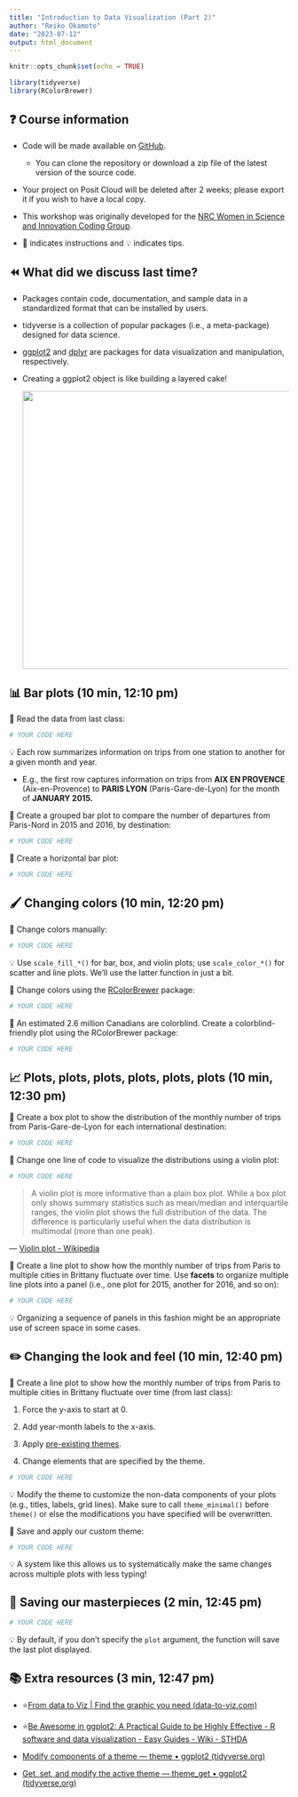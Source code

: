 ```yaml
---
title: "Introduction to Data Visualization (Part 2)"
author: "Reiko Okamoto"
date: "2023-07-12"
output: html_document
---
```


```r
knitr::opts_chunk$set(echo = TRUE)

library(tidyverse)
library(RColorBrewer)
```

## ❓ Course information

-   Code will be made available on [GitHub](https://github.com/RLadies-Ottawa/2024-02-22_ggplot2-part-02).

    -   You can clone the repository or download a zip file of the latest version of the source code.

-   Your project on Posit Cloud will be deleted after 2 weeks; please export it if you wish to have a local copy.

-   This workshop was originally developed for the [NRC Women in Science and Innovation Coding Group](https://github.com/yoitsjenna/nRc-WiSI).

-   📣 indicates instructions and 💡 indicates tips.

## ⏪ What did we discuss last time?

-   Packages contain code, documentation, and sample data in a standardized format that can be installed by users.

-   tidyverse is a collection of popular packages (i.e., a meta-package) designed for data science.

-   [ggplot2](https://github.com/tidyverse/ggplot2) and [dplyr](https://github.com/tidyverse/dplyr) are packages for data visualization and manipulation, respectively.

-   Creating a ggplot2 object is like building a layered cake!

    ![](template.PNG){width="500"}

## 📊 Bar plots (10 min, 12:10 pm)

📣 Read the data from last class:

```r
# YOUR CODE HERE
```

💡 Each row summarizes information on trips from one station to another for a given month and year.

-   E.g., the first row captures information on trips from **AIX EN PROVENCE** (Aix-en-Provence) to **PARIS LYON** (Paris-Gare-de-Lyon) for the month of **JANUARY 2015.**

📣 Create a grouped bar plot to compare the number of departures from Paris-Nord in 2015 and 2016, by destination:

```r
# YOUR CODE HERE
```

📣 Create a horizontal bar plot:

```r
# YOUR CODE HERE
```

## 🖌️ Changing colors (10 min, 12:20 pm)

📣 Change colors manually:

```r
# YOUR CODE HERE
```

💡 Use `scale_fill_*()` for bar, box, and violin plots; use `scale_color_*()` for scatter and line plots. We'll use the latter function in just a bit.

📣 Change colors using the [RColorBrewer](https://r-graph-gallery.com/38-rcolorbrewers-palettes.html) package:

```r
# YOUR CODE HERE
```

📣 An estimated 2.6 million Canadians are colorblind. Create a colorblind-friendly plot using the RColorBrewer package:

```r
# YOUR CODE HERE
```

## 📈 Plots, plots, plots, plots, plots, plots (10 min, 12:30 pm)

📣 Create a box plot to show the distribution of the monthly number of trips from Paris-Gare-de-Lyon for each international destination:

```r
# YOUR CODE HERE
```

📣 Change one line of code to visualize the distributions using a violin plot:

```r
# YOUR CODE HERE
```

> A violin plot is more informative than a plain box plot. While a box plot only shows summary statistics such as mean/median and interquartile ranges, the violin plot shows the full distribution of the data. The difference is particularly useful when the data distribution is multimodal (more than one peak).

— [Violin plot - Wikipedia](https://en.wikipedia.org/wiki/Violin_plot#:~:text=A%20violin%20plot%20is%20more,(more%20than%20one%20peak).)

📣 Create a line plot to show how the monthly number of trips from Paris to multiple cities in Brittany fluctuate over time. Use **facets** to organize multiple line plots into a panel (i.e., one plot for 2015, another for 2016, and so on):

```r
# YOUR CODE HERE
```

💡 Organizing a sequence of panels in this fashion might be an appropriate use of screen space in some cases.

## ✏️ Changing the look and feel (10 min, 12:40 pm)

📣 Create a line plot to show how the monthly number of trips from Paris to multiple cities in Brittany fluctuate over time (from last class):

1.  Force the y-axis to start at 0.

2.  Add year-month labels to the x-axis.

3.  Apply [pre-existing themes](https://ggplot2.tidyverse.org/reference/ggtheme.html).

4.  Change elements that are specified by the theme.

```r
# YOUR CODE HERE
```

💡 Modify the theme to customize the non-data components of your plots (e.g., titles, labels, grid lines). Make sure to call `theme_minimal()` before `theme()` or else the modifications you have specified will be overwritten.

📣 Save and apply our custom theme:

```r
# YOUR CODE HERE
```

💡 A system like this allows us to systematically make the same changes across multiple plots with less typing!

## 💾 Saving our masterpieces (2 min, 12:45 pm)

```r
# YOUR CODE HERE
```

💡 By default, if you don't specify the `plot` argument, the function will save the last plot displayed.

## 📚 Extra resources (3 min, 12:47 pm)

-   ⭐[From data to Viz \| Find the graphic you need (data-to-viz.com)](https://www.data-to-viz.com/)

-   ⭐[Be Awesome in ggplot2: A Practical Guide to be Highly Effective - R software and data visualization - Easy Guides - Wiki - STHDA](http://www.sthda.com/english/wiki/be-awesome-in-ggplot2-a-practical-guide-to-be-highly-effective-r-software-and-data-visualization)

-   [Modify components of a theme --- theme • ggplot2 (tidyverse.org)](https://ggplot2.tidyverse.org/reference/theme.html)

-   [Get, set, and modify the active theme --- theme_get • ggplot2 (tidyverse.org)](https://ggplot2.tidyverse.org/reference/theme_get.html)
